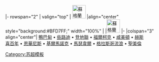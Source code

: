 <noinclude>{{noteta
|G1=蘇超
}}
{{fb start}}</noinclude>
{{fb inner start}}
|- rowspan="2"
| valign="top" | [[File:Flag of Scotland.svg|42px|蘇格蘭]] 
|align="center" style="background:#BFD7FF;" width="100%" | {{Tnavbar-header|'''[[2008年至2009年蘇格蘭足球超級聯賽|2008－09年]] [[蘇格蘭足球超級聯賽|-{zh-hans:苏格兰足球超级联赛; zh-hk:蘇格蘭超級足球聯賽}-]]'''|2008-09蘇超|fontcolor=#000000}}
|[[File:Flag of Scotland.svg|42px|蘇格蘭]]
{{fb inner end}}
{{fb inner start}}
|-
|colspan="3" align="center"| 
[[阿伯丁足球俱樂部|鴨巴甸]]&nbsp;•
[[凱爾特人足球俱樂部|些路迪]]&nbsp;•
[[鄧迪聯足球俱樂部|登地聯]]&nbsp;•
[[法爾科克足球俱樂部|福爾柯克]]&nbsp;•
[[咸美頓學院足球俱樂部|咸美頓]]&nbsp;•
[[哈茨足球俱樂部|赫斯]]<br>
[[希伯尼安足球俱樂部|喜百年]]&nbsp;•
[[因弗內斯足球俱樂部|恩華尼斯]]&nbsp;•
[[基馬諾克足球俱樂部|基爾馬諾克]]&nbsp;•
[[馬瑟韋爾足球俱樂部|馬瑟韋爾]]&nbsp;•
[[流浪者足球俱樂部|格拉斯哥流浪]]&nbsp;•
[[聖米倫足球俱樂部|聖美倫]]
{{fb inner end}}<noinclude>
{{fb end}}
{{using fb}}
[[Category:苏超模板]]
</noinclude>